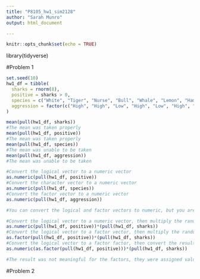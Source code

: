 ```yaml
---
title: "P8105_hw1_sim2128"
author: "Sarah Munro"
output: html_document

---
```


```r
knitr::opts_chunk$set(echo = TRUE)
```

library(tidyverse)

#Problem 1

```r
set.seed(10)
hw1_df = tibble(
  sharks = rnorm(8),
  positive = sharks > 0, 
  species = c("White", "Tiger", "Nurse", "Bull", "Whale", "Lemon", "Hammerhead",   "Mako"),
  aggression = factor(c("High", "High", "Low", "High", "Low", "High", "Medium", "Medium"))
)

mean(pull(hw1_df, sharks))
#The mean was taken properly
mean(pull(hw1_df, positive))
#The mean was taken properly
mean(pull(hw1_df, species))
#The mean was unable to be taken
mean(pull(hw1_df, aggression))
#The mean was unable to be taken
```

```r
#Convert the logical vector to a numeric vector
as.numeric(pull(hw1_df, positive))
#Convert the character vector to a numeric vector
as.numeric(pull(hw1_df, species))
#Convert the factor vector to a numeric vector
as.numeric(pull(hw1_df, aggression))

#You can convert the logical and factor vectors to numeric, but you are unable to covert the character vector to numeric. This would explain why the mean of the character variable cannot be taken, the characters do not correspond to any numeric values. 
```

```r
#Convert the logical vector to a numeric vector, then multiply the random sample by the result
as.numeric(pull(hw1_df, positive))*(pull(hw1_df, sharks))
#Convert the logical vector to a factor vector, then multiply the random sample by the result
as.factor(pull(hw1_df, positive))*(pull(hw1_df, sharks))
#Convert the logical vector to a factor factor, then convert the result to numeric, then multiply the random sample by the result
as.numeric(as.factor(pull(hw1_df, positive)))*(pull(hw1_df, sharks))

#The result was not meaningful for the factors, they were assigned values of NA

```

#Problem 2 

